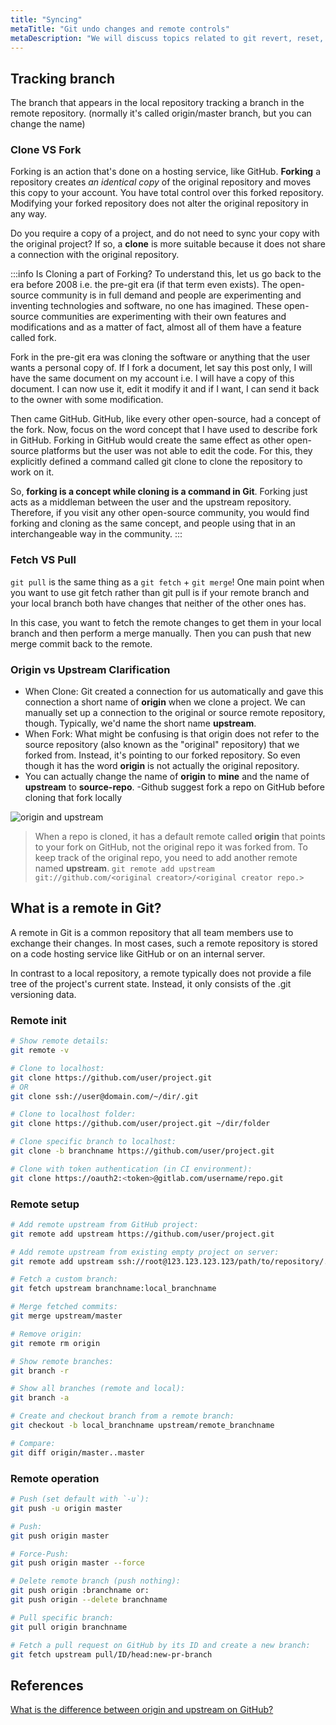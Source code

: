 ```yaml
---
title: "Syncing"
metaTitle: "Git undo changes and remote controls"
metaDescription: "We will discuss topics related to git revert, reset, rebase, stash, fetch, pull, push and merge."
---
```


## Tracking branch
The branch that appears in the local repository tracking a branch in the remote repository. (normally it's called origin/master branch, but you can change the name)

### Clone VS Fork 
Forking is an action that's done on a hosting service, like GitHub. **Forking** a repository creates *an identical copy* of the original repository and moves this copy to your account. You have total control over this forked repository. Modifying your forked repository does not alter the original repository in any way.

Do you require a copy of a project, and do not need to sync your copy with the original project? If so, a **clone** is more suitable because it does not share a connection with the original repository.

:::info Is Cloning a part of Forking?
To understand this, let us go back to the era before 2008 i.e. the pre-git era (if that term even exists). The open-source community is in full demand and people are experimenting and inventing technologies and software, no one has imagined. These open-source communities are experimenting with their own features and modifications and as a matter of fact, almost all of them have a feature called fork.

Fork in the pre-git era was cloning the software or anything that the user wants a personal copy of. If I fork a document, let say this post only, I will have the same document on my account i.e. I will have a copy of this document. I can now use it, edit it modify it and if I want, I can send it back to the owner with some modification.

Then came GitHub. GitHub, like every other open-source, had a concept of the fork. Now, focus on the word concept that I have used to describe fork in GitHub. Forking in GitHub would create the same effect as other open-source platforms but the user was not able to edit the code. For this, they explicitly defined a command called git clone to clone the repository to work on it.

So, **forking is a concept while cloning is a command in Git**. Forking just acts as a middleman between the user and the upstream repository. Therefore, if you visit any other open-source community, you would find forking and cloning as the same concept, and people using that in an interchangeable way in the community.
:::


### Fetch VS Pull
`git pull` is the same thing as a `git fetch` + `git merge`!
One main point when you want to use git fetch rather than git pull is if your remote branch and your local branch both have changes that neither of the other ones has.

In this case, you want to fetch the remote changes to get them in your local branch and then perform a merge manually. Then you can push that new merge commit back to the remote.

### Origin vs Upstream Clarification
- When Clone: Git created a connection for us automatically and gave this connection a short name of **origin** when we clone a project. We can manually set up a connection to the original or source remote repository, though. Typically, we'd name the short name **upstream**.
- When Fork: What might be confusing is that origin does not refer to the source repository (also known as the "original" repository) that we forked from. Instead, it's pointing to our forked repository. So even though it has the word **origin** is not actually the original repository.
- You can actually change the name of **origin** to **mine** and the name of **upstream** to **source-repo**.
-Github suggest fork a repo on GitHub before cloning that fork locally

![origin and upstream](/img/web-development/version-control/origin_and_upstream.png)
> When a repo is cloned, it has a default remote called **origin** that points to your fork on GitHub, not the original repo it was forked from.
> To keep track of the original repo, you need to add another remote named **upstream**.
`git remote add upstream git://github.com/<original creator>/<original creator repo.>`

## What is a remote in Git?
A remote in Git is a common repository that all team members use to exchange their changes. In most cases, such a remote repository is stored on a code hosting service like GitHub or on an internal server.

In contrast to a local repository, a remote typically does not provide a file tree of the project's current state. Instead, it only consists of the .git versioning data.

### Remote init
```bash
# Show remote details:
git remote -v

# Clone to localhost:
git clone https://github.com/user/project.git
# OR
git clone ssh://user@domain.com/~/dir/.git

# Clone to localhost folder:
git clone https://github.com/user/project.git ~/dir/folder

# Clone specific branch to localhost:
git clone -b branchname https://github.com/user/project.git

# Clone with token authentication (in CI environment):
git clone https://oauth2:<token>@gitlab.com/username/repo.git
```

### Remote setup
```bash
# Add remote upstream from GitHub project:
git remote add upstream https://github.com/user/project.git

# Add remote upstream from existing empty project on server:
git remote add upstream ssh://root@123.123.123.123/path/to/repository/.git

# Fetch a custom branch:
git fetch upstream branchname:local_branchname

# Merge fetched commits:
git merge upstream/master

# Remove origin:
git remote rm origin

# Show remote branches:
git branch -r

# Show all branches (remote and local):
git branch -a

# Create and checkout branch from a remote branch:
git checkout -b local_branchname upstream/remote_branchname

# Compare:
git diff origin/master..master
```


### Remote operation
```bash
# Push (set default with `-u`):
git push -u origin master

# Push:
git push origin master

# Force-Push:
git push origin master --force

# Delete remote branch (push nothing):
git push origin :branchname or:
git push origin --delete branchname

# Pull specific branch:
git pull origin branchname

# Fetch a pull request on GitHub by its ID and create a new branch:
git fetch upstream pull/ID/head:new-pr-branch
```

## References
[What is the difference between origin and upstream on GitHub?](https://stackoverflow.com/questions/9257533/what-is-the-difference-between-origin-and-upstream-on-github/9257901#9257901)
